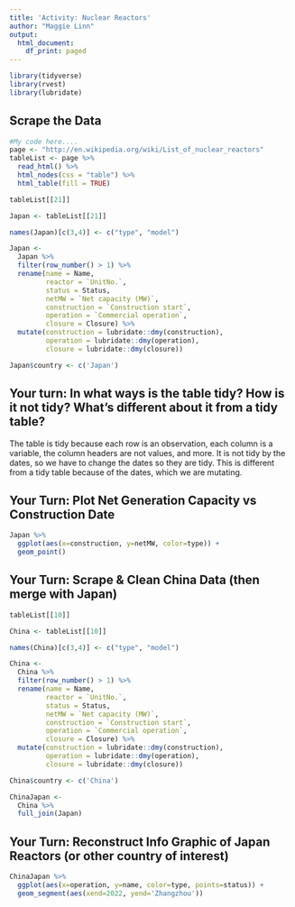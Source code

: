 ```yaml
---
title: 'Activity: Nuclear Reactors'
author: "Maggie Linn"
output:
  html_document:
    df_print: paged
---
```


```r
library(tidyverse)
library(rvest)
library(lubridate)
```

## Scrape the Data 

```r
#My code here.... 
page <- "http://en.wikipedia.org/wiki/List_of_nuclear_reactors"
tableList <- page %>%
  read_html() %>%
  html_nodes(css = "table") %>%
  html_table(fill = TRUE)

tableList[[21]]

Japan <- tableList[[21]]

names(Japan)[c(3,4)] <- c("type", "model")

Japan <-
  Japan %>%
  filter(row_number() > 1) %>%
  rename(name = Name, 
         reactor = `UnitNo.`,
         status = Status, 
         netMW = `Net capacity (MW)`,
         construction = `Construction start`,
         operation = `Commercial operation`, 
         closure = Closure) %>%
  mutate(construction = lubridate::dmy(construction), 
         operation = lubridate::dmy(operation),
         closure = lubridate::dmy(closure))

Japan$country <- c('Japan')

```


## Your turn: In what ways is the table tidy? How is it not tidy? What’s different about it from a tidy table?

The table is tidy because each row is an observation, each column is a variable, the column headers are not values, and more. It is not tidy by the dates, so we have to change the dates so they are tidy. This is different from a tidy table because of the dates, which we are mutating.


## Your Turn: Plot Net Generation Capacity vs Construction Date

```r

Japan %>%
  ggplot(aes(x=construction, y=netMW, color=type)) +
  geom_point()

```


## Your Turn: Scrape & Clean China Data (then merge with Japan)

```r

tableList[[10]]

China <- tableList[[10]]

names(China)[c(3,4)] <- c("type", "model")

China <-
  China %>%
  filter(row_number() > 1) %>%
  rename(name = Name, 
         reactor = `UnitNo.`,
         status = Status, 
         netMW = `Net capacity (MW)`,
         construction = `Construction start`,
         operation = `Commercial operation`, 
         closure = Closure) %>%
  mutate(construction = lubridate::dmy(construction), 
         operation = lubridate::dmy(operation),
         closure = lubridate::dmy(closure))

China$country <- c('China')

ChinaJapan <-
  China %>%
  full_join(Japan)

```



## Your Turn: Reconstruct Info Graphic of Japan Reactors (or other country of interest)

```r

ChinaJapan %>%
  ggplot(aes(x=operation, y=name, color=type, points=status)) +
  geom_segment(aes(xend=2022, yend='Zhangzhou'))
```